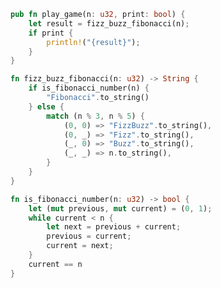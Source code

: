 ```rust title="src/lib.rs"
pub fn play_game(n: u32, print: bool) {
    let result = fizz_buzz_fibonacci(n);
    if print {
        println!("{result}");
    }
}

fn fizz_buzz_fibonacci(n: u32) -> String {
    if is_fibonacci_number(n) {
        "Fibonacci".to_string()
    } else {
        match (n % 3, n % 5) {
            (0, 0) => "FizzBuzz".to_string(),
            (0, _) => "Fizz".to_string(),
            (_, 0) => "Buzz".to_string(),
            (_, _) => n.to_string(),
        }
    }
}

fn is_fibonacci_number(n: u32) -> bool {
    let (mut previous, mut current) = (0, 1);
    while current < n {
        let next = previous + current;
        previous = current;
        current = next;
    }
    current == n
}
```
